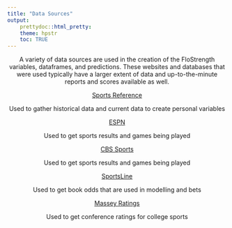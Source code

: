 ```yaml
---
title: "Data Sources"
output:
    prettydoc::html_pretty:
    theme: hpstr
    toc: TRUE
---
```


<center>

A variety of data sources are used in the creation of the FloStrength variables, dataframes, and predictions. These websites and databases that were used typically have a larger extent of data and up-to-the-minute reports and scores available as well. 

[Sports Reference](https://www.sports-reference.com)

Used to gather historical data and current data to create personal variables

[ESPN](https://www.espn.com)

Used to get sports results and games being played 


[CBS Sports](https://www.cbssports.com)

Used to get sports results and games being played 

[SportsLine](https://seanfloersch.shinyapps.io/FloStrengthHistory/)

Used to get book odds that are used in modelling and bets

[Massey Ratings](https://seanfloersch.shinyapps.io/FloStrengthHistory/)

Used to get conference ratings for college sports



